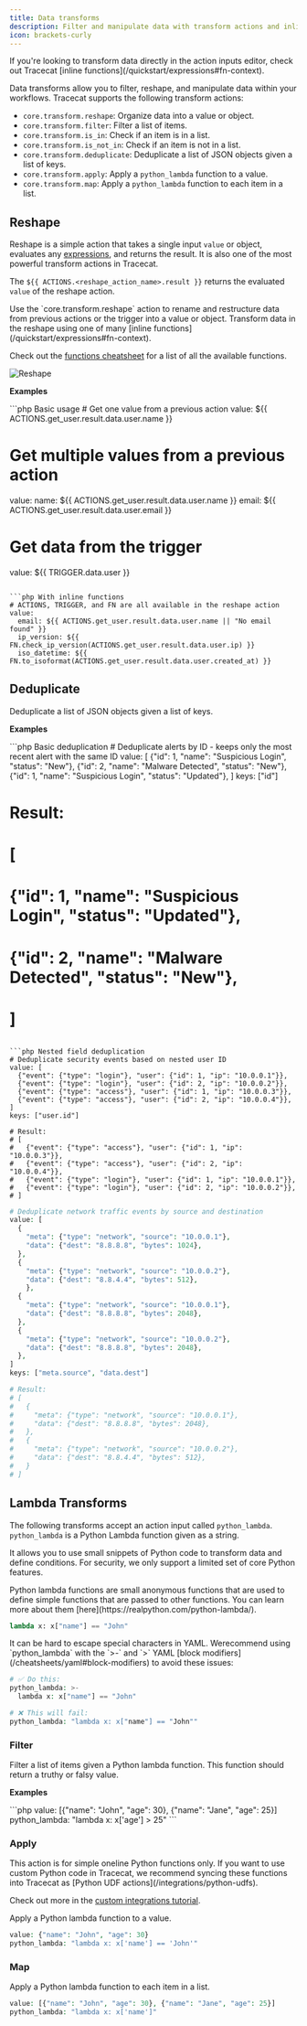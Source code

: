 ```yaml
---
title: Data transforms
description: Filter and manipulate data with transform actions and inline functions.
icon: brackets-curly
---
```


<Note>
  If you're looking to transform data directly in the action inputs editor,
  check out Tracecat [inline functions](/quickstart/expressions#fn-context).
</Note>

Data transforms allow you to filter, reshape, and manipulate data within your workflows.
Tracecat supports the following transform actions:

- `core.transform.reshape`: Organize data into a value or object.
- `core.transform.filter`: Filter a list of items.
- `core.transform.is_in`: Check if an item is in a list.
- `core.transform.is_not_in`: Check if an item is not in a list.
- `core.transform.deduplicate`: Deduplicate a list of JSON objects given a list of keys.
- `core.transform.apply`: Apply a `python_lambda` function to a value.
- `core.transform.map`: Apply a `python_lambda` function to each item in a list.

## Reshape

Reshape is a simple action that takes a single input `value` or object,
evaluates any [expressions](/quickstart/expressions), and returns the result.
It is also one of the most powerful transform actions in Tracecat.

The `${{ ACTIONS.<reshape_action_name>.result }}` returns the evaluated `value` of the reshape action.

<Tip>
  Use the `core.transform.reshape` action to rename and restructure data from previous actions or the trigger into a value or object.
  Transform data in the reshape using one of many [inline functions](/quickstart/expressions#fn-context).

  Check out the [functions cheatsheet](/quickstart/functions) for a list of all the available functions.
</Tip>

![Reshape](/img/tutorials/data-transforms/reshape.png)

**Examples**

<CodeGroup>
  ```php Basic usage
  # Get one value from a previous action
  value: ${{ ACTIONS.get_user.result.data.user.name }}

  # Get multiple values from a previous action
  value:
    name: ${{ ACTIONS.get_user.result.data.user.name }}
    email: ${{ ACTIONS.get_user.result.data.user.email }}

  # Get data from the trigger
  value: ${{ TRIGGER.data.user }}
  ```

  ```php With inline functions
  # ACTIONS, TRIGGER, and FN are all available in the reshape action
  value:
    email: ${{ ACTIONS.get_user.result.data.user.name || "No email found" }}
    ip_version: ${{ FN.check_ip_version(ACTIONS.get_user.result.data.user.ip) }}
    iso_datetime: ${{ FN.to_isoformat(ACTIONS.get_user.result.data.user.created_at) }}
  ```
</CodeGroup>

## Deduplicate

Deduplicate a list of JSON objects given a list of keys.

**Examples**

<CodeGroup>
  ```php Basic deduplication
  # Deduplicate alerts by ID - keeps only the most recent alert with the same ID
  value: [
    {"id": 1, "name": "Suspicious Login", "status": "New"},
    {"id": 2, "name": "Malware Detected", "status": "New"},
    {"id": 1, "name": "Suspicious Login", "status": "Updated"},
  ]
  keys: ["id"]

  # Result:
  # [
  #   {"id": 1, "name": "Suspicious Login", "status": "Updated"},
  #   {"id": 2, "name": "Malware Detected", "status": "New"},
  # ]
  ```

  ```php Nested field deduplication
  # Deduplicate security events based on nested user ID
  value: [
    {"event": {"type": "login"}, "user": {"id": 1, "ip": "10.0.0.1"}},
    {"event": {"type": "login"}, "user": {"id": 2, "ip": "10.0.0.2"}},
    {"event": {"type": "access"}, "user": {"id": 1, "ip": "10.0.0.3"}},
    {"event": {"type": "access"}, "user": {"id": 2, "ip": "10.0.0.4"}},
  ]
  keys: ["user.id"]

  # Result:
  # [
  #   {"event": {"type": "access"}, "user": {"id": 1, "ip": "10.0.0.3"}},
  #   {"event": {"type": "access"}, "user": {"id": 2, "ip": "10.0.0.4"}},
  #   {"event": {"type": "login"}, "user": {"id": 1, "ip": "10.0.0.1"}},
  #   {"event": {"type": "login"}, "user": {"id": 2, "ip": "10.0.0.2"}},
  # ]
  ```

  ```php Multiple key deduplication
  # Deduplicate network traffic events by source and destination
  value: [
    {
      "meta": {"type": "network", "source": "10.0.0.1"},
      "data": {"dest": "8.8.8.8", "bytes": 1024},
    },
    {
      "meta": {"type": "network", "source": "10.0.0.2"},
      "data": {"dest": "8.8.4.4", "bytes": 512},
      },
    {
      "meta": {"type": "network", "source": "10.0.0.1"},
      "data": {"dest": "8.8.8.8", "bytes": 2048},
    },
    {
      "meta": {"type": "network", "source": "10.0.0.2"},
      "data": {"dest": "8.8.8.8", "bytes": 2048},
    },
  ]
  keys: ["meta.source", "data.dest"]

  # Result:
  # [
  #   {
  #     "meta": {"type": "network", "source": "10.0.0.1"},
  #     "data": {"dest": "8.8.8.8", "bytes": 2048},
  #   },
  #   {
  #     "meta": {"type": "network", "source": "10.0.0.2"},
  #     "data": {"dest": "8.8.4.4", "bytes": 512},
  #   }
  # ]
  ```
</CodeGroup>

## Lambda Transforms

The following transforms accept an action input called `python_lambda`.
`python_lambda` is a Python Lambda function given as a string.

It allows you to use small snippets of Python code to transform data and define conditions.
For security, we only support a limited set of core Python features.

<Info>
  Python lambda functions are small anonymous functions that are used to define simple functions that are passed to other functions.
  You can learn more about them [here](https://realpython.com/python-lambda/).

  ```python
  lambda x: x["name"] == "John"
  ```
</Info>

<Note>
  It can be hard to escape special characters in YAML.
  Werecommend using `python_lambda` with the `>-` and `>` YAML [block modifiers](/cheatsheets/yaml#block-modifiers)
  to avoid these issues:

  ```php
  # ✅ Do this:
  python_lambda: >-
    lambda x: x["name"] == "John"

  # ❌ This will fail:
  python_lambda: "lambda x: x["name"] == "John""
  ```
</Note>

### Filter

Filter a list of items given a Python lambda function.
This function should return a truthy or falsy value.

**Examples**

<CodeGroup>
  ```php
  value: [{"name": "John", "age": 30}, {"name": "Jane", "age": 25}]
  python_lambda: "lambda x: x['age'] > 25"
  ```
</CodeGroup>

### Apply

<Warning>
  This action is for simple oneline Python functions only.
  If you want to use custom Python code in Tracecat,
  we recommend syncing these functions into Tracecat as [Python UDF actions](/integrations/python-udfs).

  Check out more in the [custom integrations tutorial](/tutorials/custom-integrations).
</Warning>

Apply a Python lambda function to a value.

```php
value: {"name": "John", "age": 30}
python_lambda: "lambda x: x['name'] == 'John'"
```

### Map

Apply a Python lambda function to each item in a list.

```php
value: [{"name": "John", "age": 30}, {"name": "Jane", "age": 25}]
python_lambda: "lambda x: x['name']"
```
